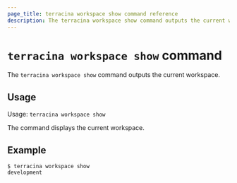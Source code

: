 ```yaml
---
page_title: terracina workspace show command reference
description: The terracina workspace show command outputs the current workspace.
---
```


# `terracina workspace show` command

The `terracina workspace show` command outputs the current workspace.

## Usage

Usage: `terracina workspace show`

The command displays the current workspace.

## Example

```
$ terracina workspace show
development
```
